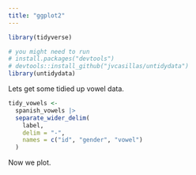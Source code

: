 ```yaml
---
title: "ggplot2"
---
```


```r
library(tidyverse)
```

```r
# you might need to run
# install.packages("devtools")
# devtools::install_github("jvcasillas/untidydata")
library(untidydata)
```

Lets get some tidied up vowel data.

```r
tidy_vowels <- 
  spanish_vowels |> 
  separate_wider_delim(
    label, 
    delim = "-", 
    names = c("id", "gender", "vowel")
  )
```

Now we plot.
